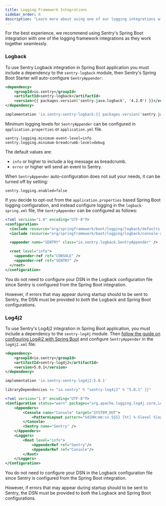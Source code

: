 ```yaml
---
title: Logging Framework Integrations
sidebar_order: 6
description: "Learn more about using one of our logging integrations with Sentry Spring Boot."
---
```


For the best experience, we recommend using Sentry's Spring Boot integration with one of the logging framework integrations as they work together seamlessly.

### Logback

To use Sentry Logback integration in Spring Boot application you must include a dependency to the `sentry-logback` module, then Sentry's Spring Boot Starter will auto-configure `SentryAppender`:

```xml {tabTitle:Maven}
<dependency>
    <groupId>io.sentry</groupId>
    <artifactId>sentry-logback</artifactId>
    <version>{{ packages.version('sentry.java.logback', '4.2.0') }}</version>
</dependency>
```

```groovy {tabTitle:Gradle}
implementation 'io.sentry:sentry-logback:{{ packages.version('sentry.java.logback', '4.2.0') }}'
```

Minimum logging levels for `SentryAppender` can be configured in `application.properties` or `application.yml` file.

```properties
sentry.logging.minimum-event-level=info
sentry.logging.minimum-breadcrumb-level=debug
```

The default values are:

- `info` or higher to include a log message as breadcrumb.
- `error` or higher will send an event to Sentry.

When `SentryAppender` auto-configuration does not suit your needs, it can be turned off by setting:

```properties
sentry.logging.enabled=false
```

If you decide to opt-out from the `application.properties` based Spring Boot logging configuration, and instead configure logging in the `logback-spring.xml` file, the `SentryAppender` can be configured as follows:

```xml
<?xml version="1.0" encoding="UTF-8"?>
<configuration>
  <include resource="org/springframework/boot/logging/logback/defaults.xml"/>
  <include resource="org/springframework/boot/logging/logback/console-appender.xml" />

  <appender name="SENTRY" class="io.sentry.logback.SentryAppender" />

  <root level="info">
    <appender-ref ref="CONSOLE" />
    <appender-ref ref="SENTRY" />
  </root>
</configuration>
```

<Note>

You do not need to configure your DSN in the Logback configuration file since Sentry is configured from the Spring Boot integration.

However, if errors that may appear during startup should to be sent to Sentry, the DSN must be provided to <i>both</i> the Logback and Spring Boot configurations.

</Note>

### Log4j2

To use Sentry's Log4j2 integration in Spring Boot application, you must include a dependency to the `sentry-log4j` module. Then [follow the guide on configuring Log4j2 with Spring Boot](https://docs.spring.io/spring-boot/docs/current/reference/html/howto.html#howto-configure-log4j-for-logging) and configure `SentryAppender` in the `log4j2.xml` file:

```xml {tabTitle:Maven}
<dependency>
    <groupId>io.sentry</groupId>
    <artifactId>sentry-log4j2</artifactId>
    <version>5.0.1</version>
</dependency>
```

```groovy {tabTitle:Gradle}
implementation 'io.sentry:sentry-log4j2:5.0.1'
```

```sbt {tabTitle:SBT}
libraryDependencies += "io.sentry" % "sentry-log4j2" % "5.0.1" }}'
```

```xml
<?xml version="1.0" encoding="UTF-8"?>
<Configuration status="warn" packages="org.apache.logging.log4j.core,io.sentry.log4j2">
    <Appenders>
        <Console name="Console" target="SYSTEM_OUT">
            <PatternLayout pattern="%d{HH:mm:ss.SSS} [%t] %-5level %logger{36} - %msg%n"/>
        </Console>
        <Sentry name="Sentry" />
    </Appenders>
    <Loggers>
        <Root level="info">
            <AppenderRef ref="Sentry"/>
            <AppenderRef ref="Console"/>
        </Root>
    </Loggers>
</Configuration>
```

<Note>

You do not need to configure your DSN in the Logback configuration file since Sentry is configured from the Spring Boot integration.

However, if errors that may appear during startup should to be sent to Sentry, the DSN must be provided to <i>both</i> the Logback and Spring Boot configurations.

</Note>

